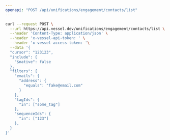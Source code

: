```yaml
---
openapi: "POST /api/unifications/engagement/contacts/list"
---
```


<RequestExample>

```bash Request
curl --request POST \
  --url https://api.vessel.dev/unifications/engagement/contacts/list \
  --header 'Content-Type: application/json' \
  --header 'x-vessel-api-token: ' \
  --header 'x-vessel-access-token: '\
  --data '{
  "cursor": "123123",
  "include": {
    "$native": false
  },
  "filters": {
    "emails": {
      "address": {
        "equals": "fake@email.com"
      }
    },
    "tagIds": {
      "in": ["some_tag"]
    },
    "sequenceIds": {
      "in": ["123"]
    },
  }
}'
```

</RequestExample>
